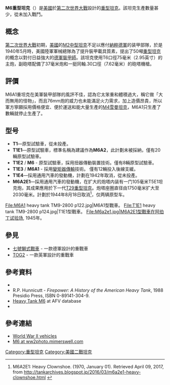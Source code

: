  {{Infobox Weapon
 |name=M6重型戰車
 |image=Image:Heavy-tank-OWI-4.jpg
 |image_size=300px
 |caption=T1E1(試驗型)
 |origin={{flagcountry|美国}}
 |type=[[重型坦克|重型坦克]]
 |is_vehicle=yes
 |service=未服役
 |used_by={{flagcountry|美国}}
 |wars=未服役
 |designer= 美國陸軍軍械總隊
 |design_date=1940年5月20日
 |manufacturer=[[鮑爾溫機車廠|鮑爾溫機車廠]]
 |unit_cost=
 |production_date=
 |number= 40輛
 |variants= 6
|spec_label=M6
 |weight=126,500 磅 (57.4 噸)
 |length=27.8英尺
 |width= 10.3英尺 
 |height=9英尺 
 |crew=6 (車長，砲手，駕駛員，副駕駛，裝填手，助理裝填手)
 |armour=25 - 83毫米<br/>正面裝甲:3.25英吋(83毫米)，傾斜30°<br/>側面裝甲(上半部):1.75英吋(44毫米)，傾斜20°<br/>側面裝甲(下半部):2.75英吋(70毫米)，無傾斜<br/>炮塔裝甲(正面):3.25英吋(83毫米)，傾斜7°<br/>炮塔裝甲(側面及後方):3.25英吋(83毫米)，無傾斜

 | primary_armament=1 × 76.2毫米{{link-en|M7戰車炮|3-inch gun M1918}}(備彈75發)<br/>1 × 37毫米[[M3反坦克炮|M6]]副炮(備彈202發)
 |secondary_armament=2 × 12.7毫米口徑[[白朗寧M2重機槍|M2白朗寧重機槍]](備彈6900發)<br/>2 × [[白朗寧M1919中型機槍|M1919A4機槍]](備彈5500發)
 |engine=萊特G-200九汽缸汽油引擎
 |engine_power=每分鐘2300轉時可輸出825匹馬力
 |transmission=[[Timken|Timken]]16001型鍊齒輪後置三段變速系統(兩個前進檔及一個倒退檔)
 |fuel_capacity= 477[[加侖|加侖]](1,810[[公升|公升]])
 |pw_ratio=15.7匹馬力/公噸
 |suspension=水平螺旋彈簧懸吊系統(HVSS)
 |clearance=
 |vehicle_range=100[[英哩|英哩]](160[[公里|公里]])
 | speed=22英哩/小時(35公里/小時)
}}
'''M6重型坦克'''（{{lang|en|M6 Heavy Tank}}）是[[美國|美國]]於[[第二次世界大戰|第二次世界大戰]]設計的[[重型坦克|重型坦克]]。該坦克生產數量甚少，從未加入戰鬥。

==概念==
[[第二次世界大戰|第二次世界大戰]]初期，[[美國|美國]]的[[M2中型坦克|M2中型坦克]]不足以應付[[德意志國防軍|納粹德軍]]的装甲部隊，於是1940年5月時，美國陸軍軍械總隊為了提升裝甲載具質素，提出了50噸[[重型坦克|重型坦克]]的概念以對付日益強大的[[德意志國防軍|德軍裝甲師]]。該坦克使用T6口徑75毫米（2.95英寸）的主炮，副砲塔配備了37毫米炮和一挺同軸.30口徑（7.62毫米）的砲塔機槍。

==評價==
M6A1重坦克在美軍裝甲部隊的風評不佳，認為它太笨重和體積過大，稱它做「大而無用的怪物」，而且76mm炮的威力也未能滿足火力需求，加上造價昂貴，所以軍方寧願採用價格便宜、便於運送和能大量生產的[[M4雪曼坦克|M4雪曼坦克]]，M6A1只生產了數輛就停止生產了。

==型号==
*'''T1'''—原型試驗車，從未投產。
*'''T1E1'''—原型試驗車，標準名稱為建議作為'''M6A2'''，此計劃未被採納，僅有20輛原型試驗車。
*'''T1E2''' / '''M6''' - 原型試驗車，採用扭器傳動裝置技術。僅有8輛原型試驗車。
*'''T1E3''' / '''M6A1''' - 採用[[液力变矩器|變矩器傳輸]]技術。 僅有12輛投入後線支緩。
*'''T1E4'''—採用通用汽車的發動機，計劃在1942年取消，從未投產。
*'''M6A2E1'''—採用通用汽車的發動機，在扩大的炮塔内装有一门105毫米T5E1坦克炮，其成果應用於下一代[[T29重型坦克|T29重型坦克]]。炮塔座圈直径由1750毫米扩大至2030毫米。計劃於1944年8月18日取消<ref>M6A2E1: Heavy Clownshoe. (1970, January 01). Retrieved April 09, 2017, from http://tankarchives.blogspot.jp/2016/03/m6a2e1-heavy-clownshoe.html {{Wayback|url=http://tankarchives.blogspot.jp/2016/03/m6a2e1-heavy-clownshoe.html |date=20170410133806 }}</ref>，仅两辆原型车。
<gallery widths=210px>
File:M6A1 heavy tank TM9-2800 p122.jpg|M6A1型戰車。
File:T1E1 heavy tank TM9-2800 p124.jpg|T1E1型戰車。
File:M6a2e1.jpg|M6A2E1型戰車在阿伯丁试验场, 1945年。
</gallery>

==參見==
{{Portal|戰車}}
*[[七號獅式戰車|七號獅式戰車]] - 一款德軍設計的重戰車
*[[TOG2|TOG2]] - 一款英軍設計的重戰車

==參考資料==
*{{cite |title=British and American Tanks of World War II |first1=Peter |last1=Chamberlain |first2=Chris |last2=Ellis |publisher=Arco Publishing |date=1969 }}
*R.P. Hunnicutt - ''Firepower: A History of the American Heavy Tank'', 1988 Presidio Press, ISBN 0-89141-304-9.
*[http://afvdb.50megs.com/usa/heavytankm6.html Heavy Tank M6] {{Wayback|url=http://afvdb.50megs.com/usa/heavytankm6.html |date=20110211083500 }} at AFV database
*{{cite |series=AFV Weapons |title=No. 32: The M6 Heavy and M26 Pershing |first=Robert J. |last=Icks |date= 1971 |publisher=Profile Publishing}}
{{reflist}}

==參考連結==
{{commons|M6 Heavy tank}}
*[https://web.archive.org/web/20160309182229/http://www.wwiivehicles.com/united-states/vehicle/heavy-tank/m6-heavy-tank.asp World War II vehicles]
*[http://ww2photo.mimerswell.com/tanks/usa/heav/m6/m6.htm M6 at ww2photo.mimerswell.com] {{Wayback|url=http://ww2photo.mimerswell.com/tanks/usa/heav/m6/m6.htm |date=20110709094259 }}

{{二次大戰美軍AFVs}}

[[Category:重型坦克|Category:重型坦克]]
[[Category:美國二戰坦克|Category:美國二戰坦克]]
